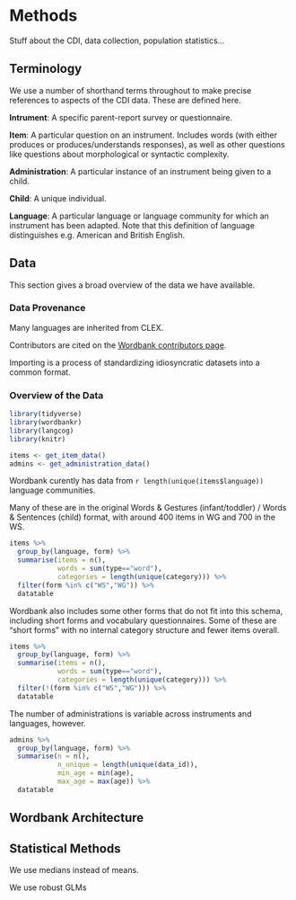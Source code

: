 # Methods {#methods}

Stuff about the CDI, data collection, population statistics...

## Terminology

We use a number of shorthand terms throughout to make precise references to aspects of the CDI data. These are defined here. 


**Intrument**: A specific parent-report survey or questionnaire.

**Item**: A particular question on an instrument. Includes words (with either produces or produces/understands responses), as well as other questions like questions about morphological or syntactic complexity.

**Administration**: A particular instance of an instrument being given to a child. 

**Child**: A unique individual.

**Language**: A particular language or language community for which an instrument has been adapted. Note that this definition of language distinguishes e.g. American and British English. 


## Data

This section gives a broad overview of the data we have available. 

### Data Provenance

Many languages are inherited from CLEX. 

Contributors are cited on the [Wordbank contributors page](http://wordbank.stanford.edu/contributors.html).

Importing is a process of standardizing idiosyncratic datasets into a common format.

### Overview of the Data

```r
library(tidyverse)
library(wordbankr)
library(langcog)
library(knitr)
```


```r
items <- get_item_data() 
admins <- get_administration_data()
```

Wordbank curently has data from `r length(unique(items$language))` language communities. 

Many of these are in the original Words & Gestures (infant/toddler) / Words & Sentences (child) format, with around 400 items in WG and 700 in the WS.


```r
items %>%
  group_by(language, form) %>%
  summarise(items = n(), 
            words = sum(type=="word"), 
            categories = length(unique(category))) %>%
  filter(form %in% c("WS","WG")) %>%
  datatable
```

Wordbank also includes some other forms that do not fit into this schema, including short forms and vocabulary questionnaires. Some of these are "short forms" with no internal category structure and fewer items overall. 

```r
items %>%
  group_by(language, form) %>%
  summarise(items = n(), 
            words = sum(type=="word"), 
            categories = length(unique(category))) %>%
  filter(!(form %in% c("WS","WG"))) %>%
  datatable
```

The number of administrations is variable across instruments and languages, however.

```r
admins %>%
  group_by(language, form) %>%
  summarise(n = n(), 
            n_unique = length(unique(data_id)), 
            min_age = min(age), 
            max_age = max(age)) %>%
  datatable
```

## Wordbank Architecture

## Statistical Methods

We use medians instead of means.

We use robust GLMs
